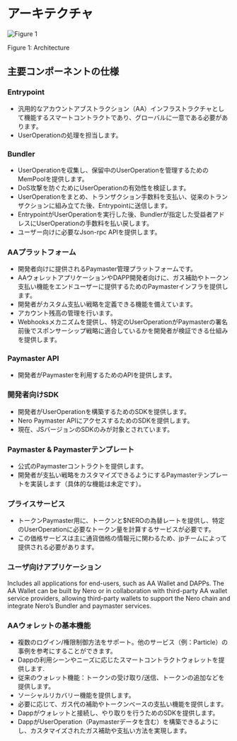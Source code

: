 # アーキテクチャ

<div style={{ height: '2rem' }} />
<div style={{ textAlign: 'center' }}>
  <img src="/assets/aaPlatform/figure1.png" alt="Figure 1" />
  <p style={{ fontStyle: 'italic' }}>Figure 1: Architecture</p>
</div>

## 主要コンポーネントの仕様

### Entrypoint

* 汎用的なアカウントアブストラクション（AA）インフラストラクチャとして機能するスマートコントラクトであり、グローバルに一意である必要があります。
* UserOperationの処理を担当します。

### Bundler

* UserOperationを収集し、保留中のUserOperationを管理するためのMemPoolを提供します。
* DoS攻撃を防ぐためにUserOperationの有効性を検証します。
* UserOperationをまとめ、トランザクション手数料を支払い、従来のトランザクションに組み立てた後、Entrypointに送信します。
* EntrypointがUserOperationを実行した後、Bundlerが指定した受益者アドレスにUserOperationの手数料を払い戻します。
* ユーザー向けに必要なJson-rpc APIを提供します。

### AAプラットフォーム

* 開発者向けに提供されるPaymaster管理プラットフォームです。
* AAウォレットアプリケーションやDAPP開発者向けに、ガス補助やトークン支払い機能をエンドユーザーに提供するためのPaymasterインフラを提供します。
* 開発者がカスタム支払い戦略を定義できる機能を備えています。
* アカウント残高の管理を行います。
* Webhooksメカニズムを提供し、特定のUserOperationがPaymasterの署名前後でスポンサーシップ戦略に適合しているかを開発者が検証できる仕組みを提供します。

### Paymaster API

* 開発者がPaymasterを利用するためのAPIを提供します。

### 開発者向けSDK

* 開発者がUserOperationを構築するためのSDKを提供します。
* Nero Paymaster APIにアクセスするためのSDKを提供します。
* 現在、JSバージョンのSDKのみが対象とされています。

### Paymaster & Paymasterテンプレート

* 公式のPaymasterコントラクトを提供します。
* 開発者が支払い戦略をカスタマイズできるようにするPaymasterテンプレートを実装します（具体的な機能は未定です）。

### プライスサービス

* トークンPaymaster用に、トークンと$NEROの為替レートを提供し、特定のUserOperationに必要なトークン量を計算するサービスが必要です。
* この価格サービスは主に通貨価格の情報元に関わるため、jpチームによって提供される必要があります。

### ユーザ向けアプリケーション

Includes all applications for end-users, such as AA Wallet and DAPPs. The AA Wallet can be built by Nero or in collaboration with third-party AA wallet service providers, allowing third-party wallets to support the Nero chain and integrate Nero’s Bundler and paymaster services.

### AAウォレットの基本機能

* 複数のログイン/権限制御方法をサポート。他のサービス（例：Particle）の事例を参考にすることができます。
* Dappの利用シーンやニーズに応じたスマートコントラクトウォレットを提供します.
* 従来のウォレット機能：トークンの受け取り/送信、トークンの追加などを提供します。
* ソーシャルリカバリー機能を提供します。
* 必要に応じて、ガス代の補助やトークンベースの支払い機能を提供します。
* Dappがウォレットと接続し、やり取りを行うためのSDKを提供します。
* DappがUserOperation（Paymasterデータを含む）を構築できるようにし、カスタマイズされたガス補助や支払い方法を実現します。